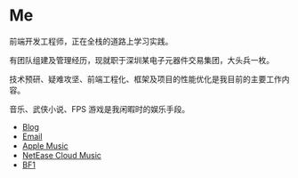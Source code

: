 # Me

前端开发工程师，正在全栈的道路上学习实践。

有团队组建及管理经历，现就职于深圳某电子元器件交易集团，大头兵一枚。

技术预研、疑难攻坚、前端工程化、框架及项目的性能优化是我目前的主要工作内容。

音乐、武侠小说、FPS 游戏是我闲暇时的娱乐手段。

- [Blog](https://blog.unot.net/)
- [Email](mailto:me@unot.net)
- [Apple Music](https://music.apple.com/cn/playlist/%E6%88%91%E7%9A%84%E6%94%B6%E8%97%8F/pl.u-WabZvdVHe4VbalX)
- [NetEase Cloud Music](https://music.163.com/#/user/home?id=5840872)
- [BF1](https://battlefieldtracker.com/bf1/profile/origin/DreamBit/overview)
